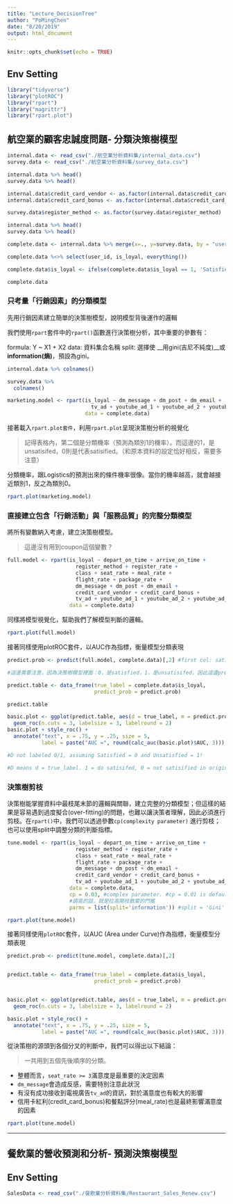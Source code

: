 ```yaml
---
title: "Lecture_DecisionTree"
author: "PoMingChen"
date: "8/20/2019"
output: html_document
---
```


```r
knitr::opts_chunk$set(echo = TRUE)
```

## Env Setting

```r
library("tidyverse")
library("plotROC")
library("rpart")
library("magrittr")
library("rpart.plot")
```

## 航空業的顧客忠誠度問題- 分類決策樹模型

```r
internal.data <- read_csv("./航空業分析資料集/internal_data.csv")
survey.data <- read_csv("./航空業分析資料集/survey_data.csv")
```

```r
internal.data %>% head()
survey.data %>% head()
```

```r
internal.data$credit_card_vendor <- as.factor(internal.data$credit_card_vendor)
internal.data$credit_card_bonus <- as.factor(internal.data$credit_card_bonus)
```

```r
survey.data$register_method <- as.factor(survey.data$register_method)
```

```r
internal.data %>% head()
survey.data %>% head()
```

```r
complete.data <- internal.data %>% merge(x=., y=survey.data, by = "user_id")
```

```r
complete.data %<>% select(user_id, is_loyal, everything())
```

```r
complete.data$is_loyal <- ifelse(complete.data$is_loyal == 1, 'Satisfied', 'Unsatisfied')
```

```r
complete.data
```


### 只考量「行銷因素」的分類模型

先用行銷因素建立簡單的決策樹模型，說明模型背後運作的邏輯

我們使用`rpart`套件中的`rpart()`函數進行決策樹分析，其中重要的參數有：

formula: Y ~ X1 + X2
data: 資料集合名稱
split: 選擇使 __用gini(吉尼不純度)__或 __information(熵)__，預設為gini。

```r
internal.data %>% colnames()
```

```r
survey.data %>%
  colnames()
```


```r
marketing.model <- rpart(is_loyal ~ dm_message + dm_post + dm_email +  credit_card_vendor + credit_card_bonus + 
                           tv_ad + youtube_ad_1 + youtube_ad_2 + youtube_ad_3, 
                         data = complete.data)
```

接著載入`rpart.plot套件`，利用`rpart.plot`呈現決策樹分析的視覺化

> 記得表格內，第二個是分類機率（預測為類別1的機率）。而這邊的1，是unsatisifed，0則是代表satisified。（和原本資料的設定恰好相反，需要多注意）

分類機率，跟Logistics的預測出來的條件機率很像。當你的機率越高，就會越接近類別1，反之為類別0。

```r
rpart.plot(marketing.model)
```

### 直接建立包含「行銷活動」與「服務品質」的完整分類模型

將所有變數納入考慮，建立決策樹模型。

> 這邊沒有用到coupon這個變數？

```r
full.model <- rpart(is_loyal ~ depart_on_time + arrive_on_time +
                      register_method + register_rate +
                      class + seat_rate + meal_rate +
                      flight_rate + package_rate +
                      dm_message + dm_post + dm_email +
                      credit_card_vendor + credit_card_bonus +
                      tv_ad + youtube_ad_1 + youtube_ad_2 + youtube_ad_3,
                    data = complete.data)
```

同樣將模型視覺化，幫助我們了解模型判斷的邏輯。

```r
rpart.plot(full.model)
```

接著同樣使用plotROC套件，以AUC作為指標，衡量模型分類表現
```r
predict.prob <- predict(full.model, complete.data)[,2] #first col: satisifed, second col. : Unsatisfied.

#這邊需要注意，因為決策樹模型裡面：0，是satisfied，1，是unsatisifed。因此這邊prediction，就必須要注意你到底是要預測他是：Satisfied，或者Unsatisfied。
```

```r
predict.table <- data_frame(true_label = complete.data$is_loyal,
                            predict_prob = predict.prob)
```

```r
predict.table
```

```r
basic.plot <- ggplot(predict.table, aes(d = true_label, m = predict.prob)) +
  geom_roc(n.cuts = 3, labelsize = 3, labelround = 2)
basic.plot + style_roc() +
  annotate("text", x = .75, y = .25, size = 5,
           label = paste("AUC =", round(calc_auc(basic.plot)$AUC, 3)))

#D not labeled 0/1, assuming Satisfied = 0 and Unsatisfied = 1!

#D means d = true_label. 1 = do satisifed, 0 = not satisified in original. But, the DecisionTree model have Satisfied = 0, and Unsatisifed = 1. The ROC modeling has the same assumption with DecisionTree model. That's good.
```

### 決策樹剪枝

決策樹能掌握資料中最枝尾末節的邏輯與關聯，建立完整的分類模型；但這樣的結果是容易遇到過度擬合(over-fitting)的問題，也難以讓決策者理解，因此必須進行剪枝。在`rpart()`中，我們可以透過參數`cp(complexity parameter)` 進行剪枝；也可以使用split中調整分類的判斷指標。

```r
tune.model <- rpart(is_loyal ~ depart_on_time + arrive_on_time +
                      register_method + register_rate +
                      class + seat_rate + meal_rate +
                      flight_rate + package_rate +
                      dm_message + dm_post + dm_email +
                      credit_card_vendor + credit_card_bonus +
                      tv_ad + youtube_ad_1 + youtube_ad_2 + youtube_ad_3,
                    data = complete.data,
                    cp = 0.03, #complex parameter. #cp = 0.01 is default.
                    #調高的話，就是拉高開枝散葉的門檻
                    parms = list(split='information')) #split = 'Gini' is default. Now, change the split='information' to be Entropy.

rpart.plot(tune.model)
```

接著同樣使用`plotROC`套件，以AUC (Area under Curve)作為指標，衡量模型分類表現
```r
predict.prob <- predict(tune.model, complete.data)[,2]


predict.table <- data_frame(true_label = complete.data$is_loyal,
                            predict_prob = predict.prob)


basic.plot <- ggplot(predict.table, aes(d = true_label, m = predict.prob)) +
  geom_roc(n.cuts = 3, labelsize = 3, labelround = 2)

basic.plot + style_roc() +
  annotate("text", x = .75, y = .25, size = 5,
           label = paste("AUC =", round(calc_auc(basic.plot)$AUC, 3)))
```

從決策樹的源頭到各個分叉的判斷中，我們可以得出以下結論：

> 一共用到五個先後順序的分類。

- 整體而言，`seat_rate >= 3`滿意度是最重要的決定因素
- `dm_message`會造成反感，需要特別注意此狀況
- 有沒有成功接收到電視廣告`tv_ad`的資訊，對於滿意度也有較大的影響
- 信用卡紅利(credit_card_bonus)和餐點評分(meal_rate)也是最終影響滿意度的因素

```r
rpart.plot(tune.model)
```

-----

## 餐飲業的營收預測和分析- 預測決策樹模型

## Env Setting
```r
SalesData <- read_csv("./餐飲業分析資料集/Restaurant_Sales_Renew.csv")
```

```r

```



